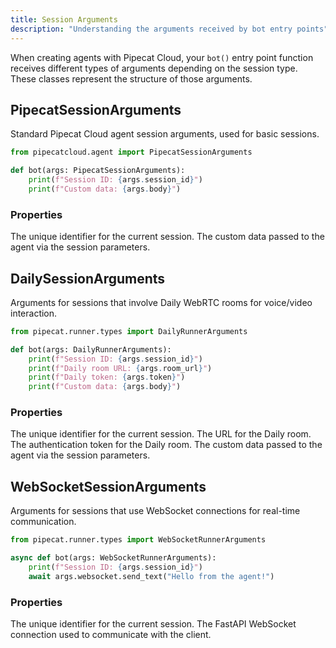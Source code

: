 ```yaml
---
title: Session Arguments
description: "Understanding the arguments received by bot entry points"
---
```


When creating agents with Pipecat Cloud, your `bot()` entry point function receives different types of arguments depending on the session type. These classes represent the structure of those arguments.

## PipecatSessionArguments

Standard Pipecat Cloud agent session arguments, used for basic sessions.

```python
from pipecatcloud.agent import PipecatSessionArguments

def bot(args: PipecatSessionArguments):
    print(f"Session ID: {args.session_id}")
    print(f"Custom data: {args.body}")
```

### Properties

<ParamField path="session_id" type="Optional[str]">
  The unique identifier for the current session.
</ParamField>

<ParamField path="body" type="Any">
  The custom data passed to the agent via the session parameters.
</ParamField>

## DailySessionArguments

Arguments for sessions that involve Daily WebRTC rooms for voice/video interaction.

```python
from pipecat.runner.types import DailyRunnerArguments

def bot(args: DailyRunnerArguments):
    print(f"Session ID: {args.session_id}")
    print(f"Daily room URL: {args.room_url}")
    print(f"Daily token: {args.token}")
    print(f"Custom data: {args.body}")
```

### Properties

<ParamField path="session_id" type="Optional[str]">
  The unique identifier for the current session.
</ParamField>

<ParamField path="room_url" type="str">
  The URL for the Daily room.
</ParamField>

<ParamField path="token" type="str">
  The authentication token for the Daily room.
</ParamField>

<ParamField path="body" type="Any">
  The custom data passed to the agent via the session parameters.
</ParamField>

## WebSocketSessionArguments

Arguments for sessions that use WebSocket connections for real-time communication.

```python
from pipecat.runner.types import WebSocketRunnerArguments

async def bot(args: WebSocketRunnerArguments):
    print(f"Session ID: {args.session_id}")
    await args.websocket.send_text("Hello from the agent!")
```

### Properties

<ParamField path="session_id" type="Optional[str]">
  The unique identifier for the current session.
</ParamField>

<ParamField path="websocket" type="WebSocket">
  The FastAPI WebSocket connection used to communicate with the client.
</ParamField>

